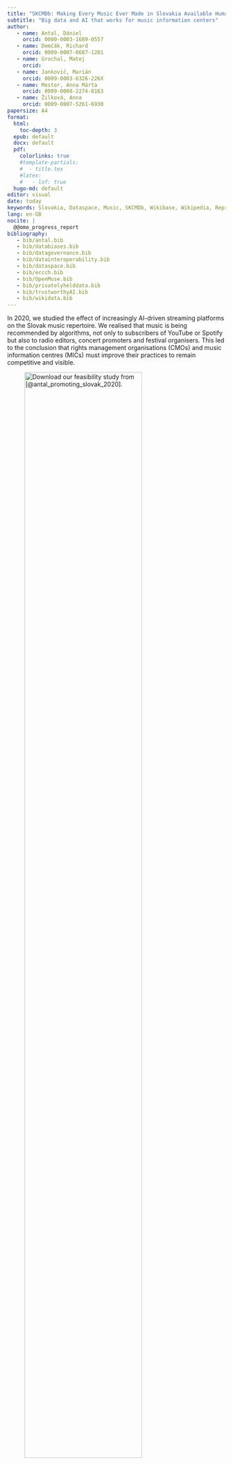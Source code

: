 ```yaml
---
title: "SKCMDb: Making Every Music Ever Made in Slovakia Available Humans And Autonomous Systems"
subtitle: "Big data and AI that works for music information centers"
author:
   - name: Antal, Dániel
     orcid: 0000-0003-1689-0557
   - name: Demčák, Richard
     orcid: 0009-0007-0687-1201
   - name: Grochal, Matej
     orcid:    
   - name: Jankovič, Marián
     orcid: 0009-0003-6326-226X
   - name: Mester, Anna Márta
     orcid: 0009-0008-2274-8163
   - name: Žilková, Anna
     orcid: 0009-0007-5261-6930
papersize: A4
format:
  html: 
    toc-depth: 3
  epub: default
  docx: default
  pdf:
    colorlinks: true
    #template-partials:
    #  - title.tex
    #latex: 
    #   - lof: true
  hugo-md: default
editor: visual
date: today
keywords: Slovakia, Dataspace, Music, SKCMDb, Wikibase, Wikipedia, Reprex, Hudobné centrum, SOZA
lang: en-GB
nocite: |
  @@omo_progress_report
bibliography: 
   - bib/antal.bib
   - bib/databiases.bib
   - bib/datagovernance.bib
   - bib/datainteroperability.bib
   - bib/dataspace.bib
   - bib/eccch.bib
   - bib/OpenMuse.bib
   - bib/privatelyhelddata.bib
   - bib/trustworthyAI.bib
   - bib/wikidata.bib
---
```


In 2020, we studied the effect of increasingly AI-driven streaming platforms on the Slovak music repertoire. We realised that music is being recommended by algorithms, not only to subscribers of YouTube or Spotify but also to radio editors, concert promoters and festival organisers. This led to the conclusion that rights management organisations (CMOs) and music information centres (MICs) must improve their practices to remain competitive and visible.

![Download our feasibility study from [@antal_promoting_slovak_2020].](png/omo/20240605_D_Antal_Dataweek_OMO_3.png){width="80%" fig-align="center"}

In the Open Music Europe project[^1], we are building a data infrastructure that aims to coordinate music knowledge (in our demonstration example, Slovak music) stored in various institutional silos and systems. We wanted to “plug in” the database of the MIC Slovak Music Centre (MCS) into a global data system like Wikipedia or Spotify and, at the same time, connect it with the Slovak CMO SOZA and public libraries. This process is overseen by a data science company, Reprex.

[^1]: This project has received funding from the European Union’s Horizon Europe, research and innovation programme, under Grant Agreement No. 101095295 (Open Music Europe (OpenMusE) – An Open, Scalable, Data-to-Policy Pipeline for European Music Ecosystems [@openmuse_2023]). Views and opinions expressed are however those of the author(s) only and do not necessarily reflect those of the European Union or the European Research Executive Agency. Neither the European Union nor the granting authority can be held responsible for them.

-   [x] We want to ensure that a MICs and CMOs have the most accurate information about music. Whenever data is missing or new information has yet to reach their database, we try to look up the data from reliable sources and ensure that it arrives automatically in their system (to be reviewed by a knowledgeable human curator).

-   [x] Make all music in Slovakia visible on all global music systems, encyclopaedia, Europeana and the European Cultural Heritage Cloud. Enable people to locate sheets of works for sale or public lending and show where people can listen to the music in various formats.

-   [x] Provide the information in a dual format: enable a MIC to provide machine-readable, standardised, RDF annotated data to directly support the recommender systems of Spotify, YouTube, Deezer and other platforms.

-   [x] Provide CMOs with a framework to make their members more visible to digital streaming platforms by enrichment, control and processing of available metadata and to also inform radio stations about the potential recordings that count into their local content, thus promoting local CMO members.

As seen from the points made above, this data infrastructure is beneficial to a great degree for all the parties involved.

## European Interoperability Framework for Music

Nowadays most data is downloaded and used by intelligent software agents on various digital services and platforms. To meet the modern service requirements of 2025, we needed to implement an enhanced implementation of the European Interoperability Framework (EIF) that extends to privately held data. We need to communicate information and metadata about Slovak music in a way that musicologists, musicians and their managers, copyright law practitioners, citizen scientists as well as software agents understand worldwide.

The EIF is a four-layered specification for how to create world-class digital public services. In music, however, the private sector is vital, too. CISAC’s members, the CMOs that register new works, are private parties. To add weight, digital streaming platforms ingest more metadata about music in a week than Europeana Sound over ten years.

![On the European Interoperability Framework see: [@eif_implementation_strategy_en_2017].](png/interoperability/eif_notitle_narrow_en.png){fig-align="center" width="80%"}

To ensure legal and organisational interoperability, the members of the Open Music Consortium (SOZA--Slovak Performing and Mechanical Rights Society, MCS, Reprex) signed a Memorandum of Understanding with the Slovak Ministry of Culture; later, MCS, SOZA and Reprex signed a more technical MoU with the Slovak National Library[^2].

[^2]: See the references [@open_music_europe_sk_mou_2023; @snk_mou_2024]

1.  The aim at the **legal** level was to understand the different rules of business and statistical confidentiality, as well as data protection rules in general. Harmonising the GDPR across a public information body like MCS and a private entity like SOZA is particularly challenging.

2.  On the **organisational** level, we must ensure that different organisations (MCS, SOZA and the national library) understand each other’s data and workflows, for example, in identifying a musical work or a musical group with no legal personality.

3.  On the **semantic** level, we must ensure that the databases of MCS, SOZA, and the national library understand each other.

4.  The **technical** level must ensure that harmonised workflows result in successful data exchanges, given the legal constraints and semantic definitions.

## Music Data Sharing Space

In our system design, we followed two important new European initiatives. In connecting cultural data, *European Collaborative Cloud for Cultural Heritage* (ECCH), and the *Feasibility study for the establishment of a European Music Observatory*. Concerning connecting authoritative data across governmental and private systems, we adhere to the novel European data governance regulations[^3].

[^3]: See on the ECCH [@eccch_ex_ante_2022] and the European Music Observatory [@emo_feasibility_2020]; on connecting the (public) European Statistical System with privately-held data: [@ess_position_privately_held_2017; @ess_privately-held-communication_2022]; and as a general legal framework the Open Data Directive and the Data Governance Act [@directive_eu_2019_1024; @data_governance_act_2022].

![](png/omo/20240605_D_Antal_Dataweek_OMO_7.png){width="80%" fig-align="center"}

A **data (sharing) space** is a system that integrates data whenever it is needed, or is permitted, with some labour-intensive aspects of data integration postponed until it is possible to carry them out. In a data sharing space, like Reprex’s Motion Picture Dataspace, we know where the data is in each organisation, we know its format, documentation standards, even known problems and issues. But we only load them into an application, for example, an application that calculates environmental effects or GHG emissions when it is needed and permitted. Our dataspace reduces the work in such scenarios by by setting up automatic matching and mapping generation techniques[^4].

[^4]: You can read more in less technical language about this approach in *Dataspaces: Fundamentals, Principles, and Techniques* [@curry_dataspaces_2020], and in a more technical specification in *Data Sharing Spaces And Interoperability* [@bvda_dataspace_interoperability_2023]. Reprex is an affiliated member of the Big Data Value Association (BVDA).

Wikibase is the software that runs the worlds largest open knowledge graph database, Wikidata, which synchronises knowledge with about 330 (different language) Wikipedias and countless national libraries, music services, and other data sources. Our dataspace is powered by an extended and configured Wikibase system. Wikibase has often been used for authority control; it is also the system of the EU Knowledge Graph[^5].

[^5]: The knowledge graph of the European Union: [@diefenbach:hal-03353225]; use for cultural authority control: [@bianchini_beyond_2021; @fagerving_wikidata_2023]. Our solution: [@antal_grochal_wikimedia].

The most notorious problem plaguing digital services and databases is the unresolved issue of named entity disambiguation. With digital services providing access to over 100 million recordings, we often find dozens of artists or works with the same title. Named-entity ambiguity is confusing for humans and for autonomous AI systems, too.

Our system focuses on harmonising the registration processes of various knowledge organisations, such as libraries and CMOs. We want to ensure that every artist, music group and the manifestation of their work in music recordings and sheets receive a globally unique and persistent identifier. We want to provide new recordings and sheets in at least one public library with a globally used VIAF (and, when applicable, an ISNI) identifier. To support named-entity disambiguation going back to hundreds of years of music creations and events diaries, we are developing trustworthy AI systems that remain strictly under human control in line with the new requirements of the EU’s AI Actt[^6].

[^6]: *Ethics guidelines for trustworthy AI* [@ethics_guidelines_trustworthy_ai_2019]; *Artificial Intelligence Act* [@2024_1689_ai_act_short_en]. We were greatly informed by *Data feminism* [@data_feminism_2020] on the intersectional escalation of data biases that leads to disadvantages to women, small countries, or independent repertoires.

## Disseminating information

Returning to our Feasibility study, we realised that about half of the music streams had data problems. They resulted in late or missed royalty payments. We also realised that almost a fifth of the Slovak repertoire had such low-quality metadata that music recommender systems could not make sense of what their recordings work. We are changing this situation. We want to ensure that we realise if the “Internet knows” misleading information about a work or recording. Using modern data-enriching techniques, we ensure that the MCS and SOZA have the most accurate 360° views of the repertoire they represent. By data dissemination, we also guarantee that digital streaming services and search engines are informed about precise and up-to-date knowledge.

![](png/omo/20240605_D_Antal_Dataweek_OMO_6.png){width="100%" fig-align="center"}

-   We carry out health checks on the metadata of artists and labels and highlight missing, potentially misleading, or erroneous information.
-   Utilising Wikidata and Wikipedia, we disseminate the correct information to streaming services and search engines (which rely on knowledge graph technologies and regularly crawl Wikidata.) We are hosting a Wikipedian in Residence to find better cooperation with the Wikipedian community and the curator community of Wikidata.
-   We are building the Slovak Comprehensive Music Database (SKCMDb) that will inform radio stations about the potential recordings that count into their local content (legally stipulated) broadcasting quota, where orchestras can find for purchase or public lending scores of works or where professional and enthusiast audiences find any music ever made in Slovakia.
-   We are designing a new digital distribution model for non-profits and self-releasing artists who need help receiving professional service due to the low commercial value of their culturally valuable works.
-   We are also experimenting with data bias checks to find out about potential algorithmic biases that work against the Slovak repertoire.

## Our Demo

![](png/reprexbase/skcmdb_demo_screen_20241119.png){width="90%" fig-align="center"}

{{< pagebreak >}}

## Context: Open Music Observatory

[![You can read the long-form documentation of our plans [here](https://music.dataobservatory.eu/documentation/){target="_blank"}.](png/omo/Banner_OME_Open_Music_Observatory.png){fig-align="center"}](https://music.dataobservatory.eu/documentation/)

Our ambition with the development of the **Open Music Observatory** is to provide the technological basis and a practical roadmap for creating a European Music Observatory in a bottom-up, decentralised way. Instead of waiting for a grand, central agreement on what should a European music observatory be collecting and who should control it, we suggest a pragmatic approach: allow any data owners and collectors who satisfy certain quality and cooperation rules to add their data to an Open Music Observatory; when it reaches a sufficient maturity for use in Europe, then decide if its maintenance requires a new institutional form or not. You can read or regularly updated progress report on this work here.

Creating the Open Music Observatory is a cornerstone task of the Open Music Europe (OpenMusE) – An Open, Scalable, Data-to-Policy Pipeline for European Music Ecosystems [@openmuse_2023] Horizon Europe research and innovation project. This task is running till the end of the project (31 December 2025) with the collection, processing, and dissemination of more data and providing innovative, new data services in line with our exploitation pathways. This report is an accompanying document for the creation of Open Music Observatory as a digital infrastructure on the World Wide Web.

The Open Music Observatory is a digital service provider for the music industry that follows the European Interoperability Framework (EIF) definition for such services with a unique governance model. The governance model and the digital service infrastructure represent a unique innovation that considers many good examples from the European Union and other industries.

An observatory has traditionally been a permanent location for observing terrestrial, marine, or celestial events. In the past 30 years, it has also been used for long-term digital data collection programs for markets, social sciences, and humanities. Our milestone requires the start of this observatory after a lengthy and intensive planning and prototyping phase. It can be seen as a modern reimagination of the data observatory model, or the observatory 2.0. We created a new observatory model that fully aligns with the European Interoperability Framework but extends the governance of the digital services beyond public bodies, and allows the creation of a public-private partnership to manage the observatory.

We were informed and influenced by the creation of Europeana (which started out from a similar collaborative project) and their new plans to extend their digital services into the European Collaborative Cloud for Cultural Heritage (ECCCH). We aim fully interoperability with Europeana and ECCCH, but we also bring a new element into their thinking. While they are mainly aggregating the work of public sector memory institutions, we are building a governance model that allows a more successful cooperation among the private sector and the public music sector.

By the end of 2025, we aim to create an "observatory 3.0", which already hosts many intelligent data improvement technologies and fuels innovative applications/services in line with our project's exploitation pathways. These services are at different maturity levels, but they could not be brought to a testable MVP without building out the minimal digital infrastructure and governance model at this milestone.

## References
